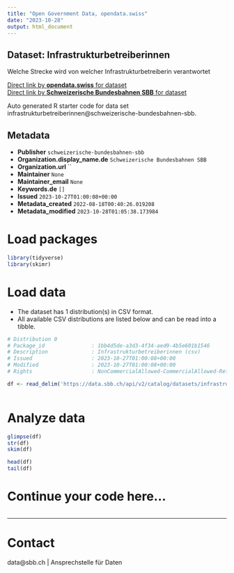 ```yaml
---
title: "Open Government Data, opendata.swiss"
date: "2023-10-28"
output: html_document
---
```


## Dataset: Infrastrukturbetreiberinnen

Welche Strecke wird von welcher Infrastrukturbetreiberin verantwortet

[Direct link by **opendata.swiss** for dataset](https://opendata.swiss/de/dataset/infrastrukturbetreiberinnen)<br>
[Direct link by **Schweizerische Bundesbahnen SBB** for dataset](https://data.sbb.ch/explore/dataset/infrastrukturbetreiberinnen/)

Auto generated R starter code for data set infrastrukturbetreiberinnen@schweizerische-bundesbahnen-sbb.

## Metadata

- **Publisher** `schweizerische-bundesbahnen-sbb`
- **Organization.display_name.de** `Schweizerische Bundesbahnen SBB`
- **Organization.url** ``
- **Maintainer** `None`
- **Maintainer_email** `None`
- **Keywords.de** `[]`
- **Issued** `2023-10-27T01:00:08+00:00`
- **Metadata_created** `2022-08-18T00:40:26.019208`
- **Metadata_modified** `2023-10-28T01:05:38.173984`


# Load packages

```r

library(tidyverse)
library(skimr)

```

# Load data

-   The dataset has 1 distribution(s) in CSV format.
-   All available CSV distributions are listed below and can be read into a tibble.

```r

# Distribution 0
# Package_id               : 1bb4d5de-a3d3-4f34-aed9-4b5e601b1546
# Description              : Infrastrukturbetreiberinnen (csv)
# Issued                   : 2023-10-27T01:00:08+00:00
# Modified                 : 2023-10-27T01:00:08+00:00
# Rights                   : NonCommercialAllowed-CommercialAllowed-ReferenceRequired

df <- read_delim('https://data.sbb.ch/api/v2/catalog/datasets/infrastrukturbetreiberinnen/exports/csv')



```

# Analyze data

```r

glimpse(df)
str(df)
skim(df)

head(df)
tail(df)

```

# Continue your code here...

```r

```

------------------------------------------------------------------------

# Contact

data@sbb.ch | Ansprechstelle für Daten
